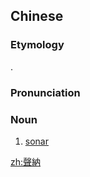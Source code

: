 {{also|声纳}}
==Chinese==
{{zh-forms|s=声纳|alt=聲吶}}

===Etymology===
{{zh-psm|sonar}}.

===Pronunciation===
{{zh-pron
|m=shēngnà
|cat=n
}}

===Noun===
{{zh-noun}}

# [[sonar]]

[[zh:聲納]]